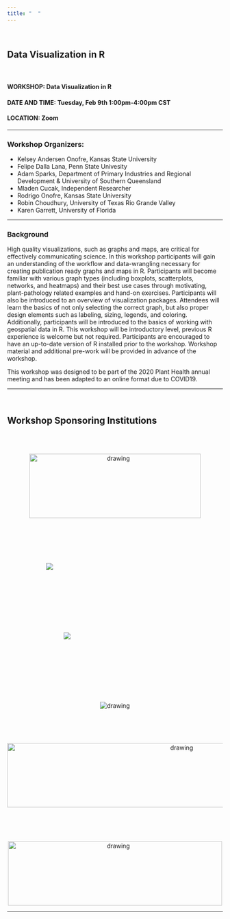 ```yaml
---
title: "  "
---
```


\

## Data Visualization in R
 
\ 
 
#### WORKSHOP: Data Visualization in R
#### DATE AND TIME: Tuesday, Feb 9th 1:00pm-4:00pm  CST
#### LOCATION: Zoom 


***

### Workshop Organizers: 

 * Kelsey Andersen Onofre, Kansas State University
 * Felipe Dalla Lana, Penn State Univesity 
 * Adam Sparks, Department of Primary Industries and Regional Development & University of Southern Queensland
 * Mladen Cucak, Independent Researcher
 * Rodrigo Onofre, Kansas State University
 * Robin Choudhury, University of Texas Rio Grande Valley
 * Karen Garrett, University of Florida
\ 

*** 

### Background 

High quality visualizations, such as graphs and maps, are critical for effectively communicating science. In this workshop participants will gain an understanding of the workflow and data-wrangling necessary for creating publication ready graphs and maps in R. Participants will become familiar with various graph types (including boxplots, scatterplots, networks, and heatmaps) and their best use cases through motivating, plant-pathology related examples and hand-on exercises. Participants will also be introduced to an overview of visualization packages. Attendees will learn the basics of not only selecting the correct graph, but also proper design elements such as labeling, sizing, legends, and coloring. Additionally, participants will be introduced to the basics of working with geospatial data in R. This workshop will be introductory level, previous R experience is welcome but not required. Participants are encouraged to have an up-to-date version of R installed prior to the workshop. Workshop material and additional pre-work will be provided in advance of the workshop.

This workshop was designed to be part of the 2020 Plant Health annual meeting and has been adapted to an online format due to COVID19. 



*** 
\  

## Workshop Sponsoring Institutions

\
\

<!-- The padding set in these follows the style guidelines for both orgs, do not modify -->
<center>
<img src="image_files/KState_PlantPathology_C_P.png"alt="drawing" width="400" height="150"/>
</center>


<img src="image_files/USQ_international.png" style="padding:90.71px 90.71px 0 90.71px;">

<img src="image_files/DPIRD.png" style="padding:132px 132px 132px 132px;">

<center>
<img src="image_files/UFPLANTPATH.png"alt="drawing"/>
</center>

<br>
<br>
<br>



<center>
<img src="image_files/OSU.png"alt="drawing" width="800" height="150"/>
</center>

<br>
<br>
<br>

<center>
<img src="image_files/PSU.jpg"alt="drawing" width="500" height="150"/>
</center>



***